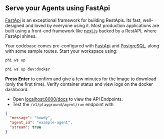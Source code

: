 ## Serve your Agents using FastApi

[FastApi](https://fastapi.tiangolo.com/) is an exceptional framework for building RestApis. Its fast, well-designed and loved by everyone using it. Most production applications are built using a front-end framework like [next.js](https://nextjs.org) backed by a RestAPI, where FastApi shines.

Your codebase comes pre-configured with [FastApi](https://fastapi.tiangolo.com/) and [PostgreSQL](https://www.postgresql.org/), along with some sample routes. Start your workspace using:

<CodeGroup>

```bash terminal
phi ws up
```

```bash shorthand
phi ws up dev:docker
```

</CodeGroup>

**Press Enter** to confirm and give a few minutes for the image to download (only the first time). Verify container status and view logs on the docker dashboard.


- Open [localhost:8000/docs](http://localhost:8000/docs) to view the API Endpoints.
- Test the `/v1/playground/agent/run` endpoint with

```json
{
  "message": "howdy",
  "agent_id": "example-agent",
  "stream": true
}
```